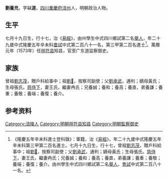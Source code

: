 {{Otheruses|other=名为刘以道的其他人物|刘以道}}
{{明清人物信息框
| 姓名 = 劉養充
| 原名 =
| 圖片名稱= 
| 圖片大小 =
| 圖片說明 = 
| 最高職務 = 廣東道監察御史
| 國家 = 大明 
| 爵位 =
| 籍貫 = [[四川|四川]][[重慶府|重慶府]][[涪州|涪州]]
| 族裔 = 
| 字號 = 
| 諡號 =
| 出生日期 = 七月十九日
| 出生地點 =
| 逝世日期 = 卒年不詳 
| 逝世地點 =
| 墓葬 =
| 配偶 = 王氏冉氏
| 親屬 = 曾祖[[劉志茂|劉志茂]]，祖[[劉𦶜|劉𦶜]]<br>父[[劉承武|劉承武]]，嫡母黃氏；生母張氏
| 出身 =
* 隆慶五年辛未科同進士出身
| 經歷 =
| 著作 =  
}}
'''劉養充'''{{BD|1543年||？年||}}，字'''以道'''，[[四川|四川]][[重慶府|重慶府]][[涪州|涪州]]人，明朝政治人物。

==生平==
七月十九日生，行十七，治《[[易經|易經]]》，由州學生中式四川鄉試第二名[[舉人|舉人]]，年二十九歲中式隆慶五年辛未科[[會試|會試]]中式第二百八十一名，第三甲第二百名進士<ref>《隆慶五年辛未科進士登科錄》：軍籍，治《[[易經|易經]]》，年二十九歲中式隆慶五年辛未科第三甲第二百名進士。七月十九日生，行十七，曾祖[[劉志茂|劉志茂]]，贈戶科給事中；祖[[劉𦶜|劉𦶜]]，按察司副使；父[[劉承武|劉承武]]，通判；嫡母黃氏；生母張氏。[[慈侍下|慈侍下]]，妻王氏，繼妻冉氏；兄養誠；養和；養高；養直，弟養謙；養重；養敬；養端；養復；養介。由州學生中式四川鄉試第二名[[舉人|舉人]]，[[會試|會試]]中式第二百八十一名。</ref>。萬曆元年（1573年）任[[祥符县|祥符县]]知县，官至广东道监察御史。

==家族== 
曾祖[[劉志茂|劉志茂]]，贈戶科給事中；祖[[劉𦶜|劉𦶜]]，按察司副使；父[[劉承武|劉承武]]，通判；嫡母黃氏；生母張氏。[[慈侍下|慈侍下]]，妻王氏，繼妻冉氏；兄養誠；養和；養高；養直，弟養謙；養重；養敬；養端；養復；養介。

== 参考资料 ==
{{reflist}}

{{start box}}
{{s-off}}
{{s-before|[[劉師魯|劉師魯]]<br>}}
{{s-title|明朝祥符县知县|1573年—1576年}}
{{s-after|[[朱道南|朱道南]]<br>}}
{{end box}}

{{隆慶五年辛未科殿试金榜}}

{{Authority control}}

{{DEFAULTSORT:Liu劉}}
[[Category:涪陵人|Category:涪陵人]]
[[Category:明朝祥符县知县|Category:明朝祥符县知县]]
[[Category:明朝監察御史|Category:明朝監察御史]]


{{明朝人物小作品}}